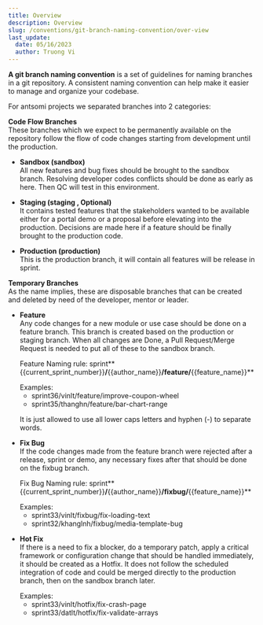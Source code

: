 ```yaml
---
title: Overview
description: Overview
slug: /conventions/git-branch-naming-convention/over-view
last_update:
  date: 05/16/2023
  author: Truong Vi
---
```


**A git branch naming convention** is a set of guidelines for naming branches in a git repository. A consistent naming convention can help make it easier to manage and organize your codebase.

For antsomi projects we separated branches into 2 categories:

**Code Flow Branches** <br />
These branches which we expect to be permanently available on the repository follow the flow of code changes starting from development until the production.

- **Sandbox (sandbox)** <br />
  All new features and bug fixes should be brought to the sandbox branch. Resolving developer codes conflicts should be done as early as here. Then QC will test in this environment.

- **Staging (staging , Optional)** <br />
  It contains tested features that the stakeholders wanted to be available either for a portal demo or a proposal before elevating into the production. Decisions are made here if a feature should be finally brought to the production code.

- **Production (production)** <br />
  This is the production branch, it will contain all features will be release in sprint.

**Temporary Branches** <br />
  As the name implies, these are disposable branches that can be created and deleted by need of the developer, mentor or leader.
  
- **Feature** <br />
  Any code changes for a new module or use case should be done on a feature branch. This branch is created based on the production or staging branch. When all changes are Done, a Pull Request/Merge Request is needed to put all of these to the sandbox branch.

  Feature Naming rule: sprint**{{current_sprint_number}}**/**{{author_name}}**/feature/**{{feature_name}}**

  <div>Examples:</div>

  - sprint36/vinlt/feature/improve-coupon-wheel
  - sprint35/thanghn/feature/bar-chart-range

  It is just allowed to use all lower caps letters and hyphen (-) to separate words.

- **Fix Bug** <br />
  If the code changes made from the feature branch were rejected after a release, sprint or demo, any necessary fixes after that should be done on the fixbug branch.

  Fix Bug Naming rule: sprint**{{current_sprint_number}}**/**{{author_name}}**/fixbug/**{{feature_name}}**

  <div>Examples:</div>
  
  - sprint33/vinlt/fixbug/fix-loading-text
  - sprint32/khanglnh/fixbug/media-template-bug

- **Hot Fix** <br />
  If there is a need to fix a blocker, do a temporary patch, apply a critical framework or configuration change that should be handled immediately, it should be created as a Hotfix. It does not follow the scheduled integration of code and could be merged directly to the production branch, then on the sandbox branch later.

  <div>Examples:</div>

  - sprint33/vinlt/hotfix/fix-crash-page
  - sprint33/datlt/hotfix/fix-validate-arrays


